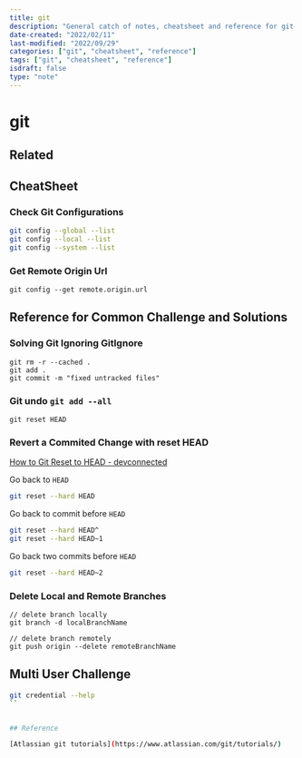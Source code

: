 ```yaml
---
title: git
description: "General catch of notes, cheatsheet and reference for git related functionality"
date-created: "2022/02/11"
last-modified: "2022/09/29"
categories: ["git", "cheatsheet", "reference"]
tags: ["git", "cheatsheet", "reference"]
isdraft: false
type: "note"
---
```


# git

## Related

## CheatSheet

### Check Git Configurations

```sh
git config --global --list
git config --local --list
git config --system --list
```

### Get Remote Origin Url

```shell
git config --get remote.origin.url
```

## Reference for Common Challenge and Solutions

### Solving Git Ignoring GitIgnore

```shell
git rm -r --cached .
git add .
git commit -m "fixed untracked files"

```

### Git undo `git add --all`

```shell
git reset HEAD
```

### Revert a Commited Change with reset HEAD

[How to Git Reset to HEAD - devconnected](https://devconnected.com/how-to-git-reset-to-head)

Go back to `HEAD`

```sh
git reset --hard HEAD
```

Go back to commit before `HEAD`

```sh
git reset --hard HEAD^
git reset --hard HEAD~1
```

Go back two commits before `HEAD`

```sh
git reset --hard HEAD~2
```


### Delete Local and Remote Branches

```shell
// delete branch locally
git branch -d localBranchName

// delete branch remotely
git push origin --delete remoteBranchName
```

## Multi User Challenge

```sh
git credential --help
``


## Reference

[Atlassian git tutorials](https://www.atlassian.com/git/tutorials/)

```
